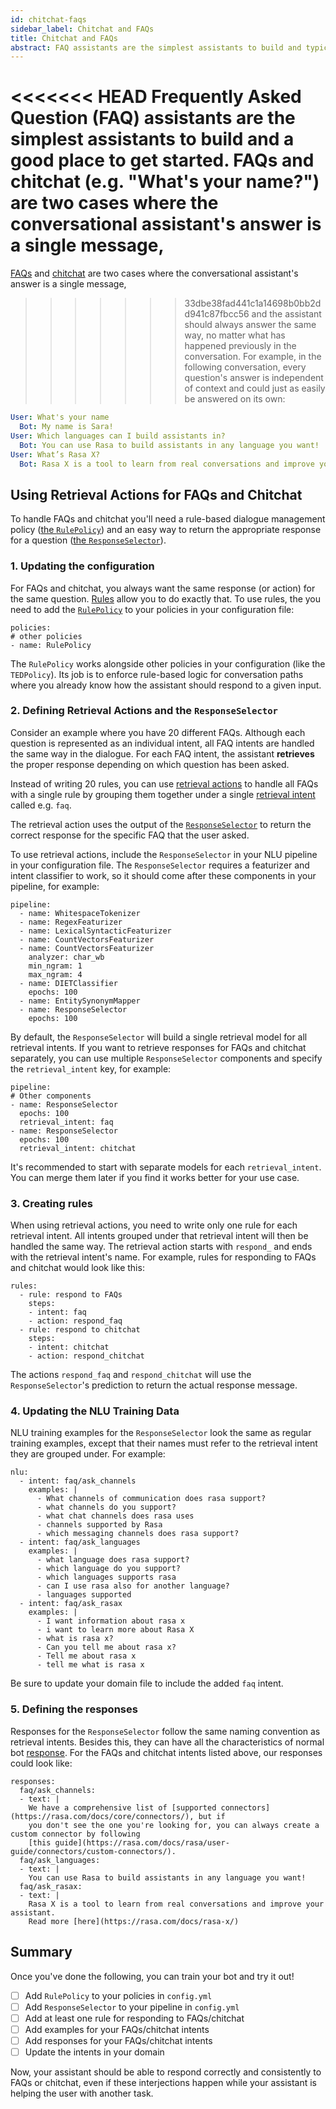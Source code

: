 ```yaml
---
id: chitchat-faqs
sidebar_label: Chitchat and FAQs
title: Chitchat and FAQs
abstract: FAQ assistants are the simplest assistants to build and typically the first kind of assistant anyone builds. This page is a guide to the concepts and training data you need to handle non-contextual questions like FAQs and chitchat.
---
```


<<<<<<< HEAD
Frequently Asked Question (FAQ) assistants are the simplest assistants to build and a good place to get started.
FAQs and chitchat (e.g. "What's your name?") are two cases where the conversational assistant's answer is a single message,
=======
[FAQs](./glossary.mdx#faqs) and [chitchat](./glossary.mdx#chitchat) are two cases where the conversational assistant's answer is a single message,
>>>>>>> 33dbe38fad441c1a14698b0bb2dd941c87fbcc56
and the assistant should always answer the same way,
no matter what has happened previously in the conversation.
For example, in the
following conversation, every question's answer is independent of context and
could
just as easily be answered on its own:

```yaml
User: What's your name
  Bot: My name is Sara!
User: Which languages can I build assistants in?
  Bot: You can use Rasa to build assistants in any language you want!
User: What’s Rasa X?
  Bot: Rasa X is a tool to learn from real conversations and improve your assistant.
```



## Using Retrieval Actions for FAQs and Chitchat

To handle FAQs and chitchat you'll need a rule-based dialogue management policy ([the `RulePolicy`](#rulepolicy)) and an easy way
to return the appropriate response for a question ([the `ResponseSelector`](#retrieval-actions-and-responseselector)).

### 1. Updating the configuration

For FAQs and chitchat, you always want the same response (or action) for the same question.
[Rules](rules.mdx) allow you to do exactly that.
To use rules, the you need to add the [`RulePolicy`](#rule-policy) to your policies in your configuration file:

```rasa-yaml
policies:
# other policies
- name: RulePolicy
```

The `RulePolicy` works alongside other policies in your configuration (like the `TEDPolicy`). Its job is to enforce rule-based logic for conversation paths where you already know how the assistant should respond to a given input.


### 2. Defining Retrieval Actions and the `ResponseSelector`

Consider an example where you have 20 different FAQs. Although each question is represented as an individual intent, all FAQ intents are handled the same way in the dialogue. For each FAQ intent, the assistant **retrieves** the proper response depending on which question has been asked.

Instead of writing 20 rules, you can use [retrieval
actions](retrieval-actions.mdx) to handle all FAQs with a single rule by grouping them together under a single [retrieval intent](glossary.mdx#retrieval-intent)
called e.g. `faq`.

The retrieval action uses the output of the
[`ResponseSelector`](./components/selectors.mdx#response-selector) to return
the correct response for the specific FAQ that the user asked.

To use retrieval actions, include the `ResponseSelector` in your NLU pipeline in your configuration file.
The `ResponseSelector` requires a featurizer and intent classifier to work, so
it should come after these components in your pipeline, for example:

```rasa-yaml
pipeline:
  - name: WhitespaceTokenizer
  - name: RegexFeaturizer
  - name: LexicalSyntacticFeaturizer
  - name: CountVectorsFeaturizer
  - name: CountVectorsFeaturizer
    analyzer: char_wb
    min_ngram: 1
    max_ngram: 4
  - name: DIETClassifier
    epochs: 100
  - name: EntitySynonymMapper
  - name: ResponseSelector
    epochs: 100
```

By default, the `ResponseSelector` will build a single retrieval model for all retrieval intents.
If you want to retrieve responses for FAQs and chitchat separately, you can use multiple `ResponseSelector` components
and specify the `retrieval_intent` key, for example:

```rasa-yaml
pipeline:
# Other components
- name: ResponseSelector
  epochs: 100
  retrieval_intent: faq
- name: ResponseSelector
  epochs: 100
  retrieval_intent: chitchat
```

It's recommended to start with separate models for each `retrieval_intent`. You can merge them later if you find it works better for your use case.


### 3. Creating rules

When using retrieval actions, you need to write only one rule for each retrieval intent. All intents
grouped under that retrieval intent will then be handled the same way.
The retrieval action starts with `respond_` and ends with the retrieval intent's name.
For example, rules for responding to FAQs and chitchat would look like this:

```rasa-yaml
rules:
  - rule: respond to FAQs
    steps:
    - intent: faq
    - action: respond_faq
  - rule: respond to chitchat
    steps:
    - intent: chitchat
    - action: respond_chitchat
```

The actions `respond_faq` and `respond_chitchat` will use the `ResponseSelector`'s prediction to return the actual response message.

### 4. Updating the NLU Training Data

NLU training examples for the `ResponseSelector` look the same as
regular training examples, except that their names must refer to the retrieval
intent they are grouped under. For example:

```rasa-yaml
nlu:
  - intent: faq/ask_channels
    examples: |
      - What channels of communication does rasa support?
      - what channels do you support?
      - what chat channels does rasa uses
      - channels supported by Rasa
      - which messaging channels does rasa support?
  - intent: faq/ask_languages
    examples: |
      - what language does rasa support?
      - which language do you support?
      - which languages supports rasa
      - can I use rasa also for another language?
      - languages supported
  - intent: faq/ask_rasax
    examples: |
      - I want information about rasa x
      - i want to learn more about Rasa X
      - what is rasa x?
      - Can you tell me about rasa x?
      - Tell me about rasa x
      - tell me what is rasa x
```

Be sure to update your domain file to include the added `faq` intent.


### 5. Defining the responses

Responses for the `ResponseSelector` follow the same naming convention as
retrieval intents. Besides this, they can have all the characteristics of
normal bot [response](domain.mdx#responses). For the FAQs and chitchat intents
listed above, our responses could look like:

```rasa-yaml
responses:
  faq/ask_channels:
  - text: |
    We have a comprehensive list of [supported connectors](https://rasa.com/docs/core/connectors/), but if
    you don't see the one you're looking for, you can always create a custom connector by following
    [this guide](https://rasa.com/docs/rasa/user-guide/connectors/custom-connectors/).
  faq/ask_languages:
  - text: |
    You can use Rasa to build assistants in any language you want!
  faq/ask_rasax:
  - text: |
    Rasa X is a tool to learn from real conversations and improve your assistant.
    Read more [here](https://rasa.com/docs/rasa-x/)
```

## Summary

Once you've done the following, you can train your bot and try it out!

- [ ] Add `RulePolicy` to your policies in `config.yml`
- [ ] Add `ResponseSelector` to your pipeline in `config.yml`
- [ ] Add at least one rule for responding to FAQs/chitchat
- [ ] Add examples for your FAQs/chitchat intents
- [ ] Add responses for your FAQs/chitchat intents
- [ ] Update the intents in your domain

Now, your assistant should be able to respond correctly and consistently to FAQs or chitchat, even if these interjections happen while your assistant is helping the user with another task.
